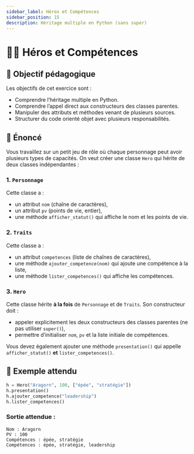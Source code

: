 ```yaml
---
sidebar_label: Héros et Compétences
sidebar_position: 15
description: Héritage multiple en Python (sans super)
---
```


# 🧙‍♂️ Héros et Compétences

## 🎯 Objectif pédagogique

Les objectifs de cet exercice sont :

- Comprendre l’héritage multiple en Python.
- Comprendre l’appel direct aux constructeurs des classes parentes.
- Manipuler des attributs et méthodes venant de plusieurs sources.
- Structurer du code orienté objet avec plusieurs responsabilités.

## 📜 Énoncé

Vous travaillez sur un petit jeu de rôle où chaque personnage peut avoir
plusieurs types de capacités. On veut créer une classe `Hero` qui hérite de
deux classes indépendantes :

### 1. `Personnage`  
Cette classe a :
- un attribut `nom` (chaîne de caractères),
- un attribut `pv` (points de vie, entier),
- une méthode `afficher_statut()` qui affiche le nom et les points de vie.

### 2. `Traits`  
Cette classe a :
- un attribut `competences` (liste de chaînes de caractères),
- une méthode `ajouter_competence(nom)` qui ajoute une compétence à la liste,
- une méthode `lister_competences()` qui affiche les compétences.

### 3. `Hero`  
Cette classe hérite **à la fois** de `Personnage` et de `Traits`. Son constructeur doit :
- appeler explicitement les deux constructeurs des classes parentes (ne pas utiliser `super()`),
- permettre d’initialiser `nom`, `pv` et la liste initiale de compétences.

Vous devez également ajouter une méthode `presentation()` qui appelle `afficher_statut()` **et** `lister_competences()`.

## 🧪 Exemple attendu

```python
h = Hero("Aragorn", 100, ["épée", "stratégie"])
h.presentation()
h.ajouter_competence("leadership")
h.lister_competences()
```

### Sortie attendue :

```
Nom : Aragorn
PV : 100
Compétences : épée, stratégie
Compétences : épée, stratégie, leadership
```
